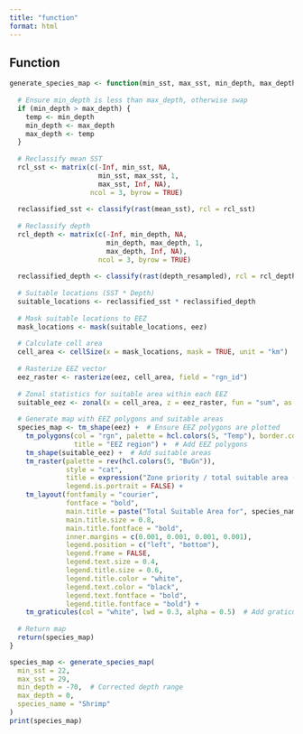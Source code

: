 ```yaml
---
title: "function"
format: html
---
```


## Function 

```r
generate_species_map <- function(min_sst, max_sst, min_depth, max_depth, species_name) {
  
  # Ensure min_depth is less than max_depth, otherwise swap
  if (min_depth > max_depth) {
    temp <- min_depth
    min_depth <- max_depth
    max_depth <- temp
  }
  
  # Reclassify mean SST
  rcl_sst <- matrix(c(-Inf, min_sst, NA,
                      min_sst, max_sst, 1,
                      max_sst, Inf, NA),
                    ncol = 3, byrow = TRUE)
  
  reclassified_sst <- classify(rast(mean_sst), rcl = rcl_sst)
  
  # Reclassify depth
  rcl_depth <- matrix(c(-Inf, min_depth, NA,
                        min_depth, max_depth, 1,
                        max_depth, Inf, NA),
                      ncol = 3, byrow = TRUE)
  
  reclassified_depth <- classify(rast(depth_resampled), rcl = rcl_depth)
  
  # Suitable locations (SST * Depth)
  suitable_locations <- reclassified_sst * reclassified_depth
  
  # Mask suitable locations to EEZ
  mask_locations <- mask(suitable_locations, eez)
  
  # Calculate cell area
  cell_area <- cellSize(x = mask_locations, mask = TRUE, unit = "km")
  
  # Rasterize EEZ vector
  eez_raster <- rasterize(eez, cell_area, field = "rgn_id")
  
  # Zonal statistics for suitable area within each EEZ
  suitable_eez <- zonal(x = cell_area, z = eez_raster, fun = "sum", as.raster = TRUE, na.rm = TRUE)
  
  # Generate map with EEZ polygons and suitable areas
  species_map <- tm_shape(eez) +  # Ensure EEZ polygons are plotted
    tm_polygons(col = "rgn", palette = hcl.colors(5, "Temp"), border.col = "black", lwd = 0.7,
                title = "EEZ region") +  # Add EEZ polygons
    tm_shape(suitable_eez) +  # Add suitable areas
    tm_raster(palette = rev(hcl.colors(5, "BuGn")),
              style = "cat",
              title = expression("Zone priority / total suitable area (km"^2*")"),  # Subscript for km²
              legend.is.portrait = FALSE) +
    tm_layout(fontfamily = "courier",
              fontface = "bold",
              main.title = paste("Total Suitable Area for", species_name, "Growth Across EEZs"),
              main.title.size = 0.8,
              main.title.fontface = "bold",
              inner.margins = c(0.001, 0.001, 0.001, 0.001),
              legend.position = c("left", "bottom"),
              legend.frame = FALSE,
              legend.text.size = 0.4,
              legend.title.size = 0.6,
              legend.title.color = "white",
              legend.text.color = "black",
              legend.text.fontface = "bold",
              legend.title.fontface = "bold") +
    tm_graticules(col = "white", lwd = 0.3, alpha = 0.5)  # Add graticules
  
  # Return map
  return(species_map)
}


```

```r
species_map <- generate_species_map(
  min_sst = 22, 
  max_sst = 29, 
  min_depth = -70,  # Corrected depth range
  max_depth = 0, 
  species_name = "Shrimp"
)
print(species_map)

```